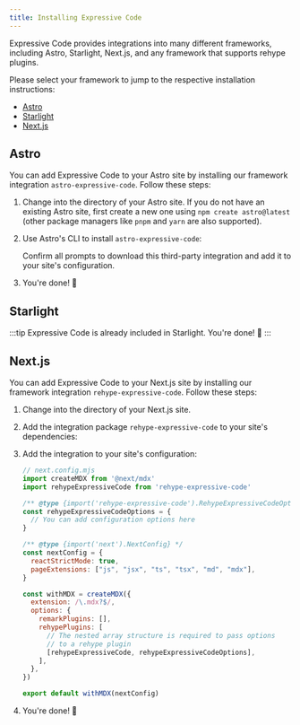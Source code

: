```yaml
---
title: Installing Expressive Code
---
```



Expressive Code provides integrations into many different frameworks, including Astro, Starlight, Next.js, and any framework that supports rehype plugins.

Please select your framework to jump to the respective installation instructions:

- [Astro](#astro)
- [Starlight](#starlight)
- [Next.js](#nextjs)

## Astro

You can add Expressive Code to your Astro site by installing our framework integration `astro-expressive-code`. Follow these steps:

<Steps>

1. Change into the directory of your Astro site. If you do not have an existing Astro site, first create a new one using `npm create astro@latest` (other package managers like `pnpm` and `yarn` are also supported).

2. Use Astro's CLI to install `astro-expressive-code`:

    <PackageManagers pkg="astro" exec="add astro-expressive-code" />

    Confirm all prompts to download this third-party integration and add it to your site's configuration.

3. You're done! 🎉

</Steps>

## Starlight

:::tip
Expressive Code is already included in Starlight. You're done! 🎉
:::

## Next.js

You can add Expressive Code to your Next.js site by installing our framework integration `rehype-expressive-code`. Follow these steps:

<Steps>

1. Change into the directory of your Next.js site.

2. Add the integration package `rehype-expressive-code` to your site's dependencies:

    <PackageManagers pkg="rehype-expressive-code" />

3. Add the integration to your site's configuration:

    ```js ins={3, 5-8, 19-23}
    // next.config.mjs
    import createMDX from '@next/mdx'
    import rehypeExpressiveCode from 'rehype-expressive-code'

    /** @type {import('rehype-expressive-code').RehypeExpressiveCodeOptions} */
    const rehypeExpressiveCodeOptions = {
      // You can add configuration options here
    }

    /** @type {import('next').NextConfig} */
    const nextConfig = {
      reactStrictMode: true,
      pageExtensions: ["js", "jsx", "ts", "tsx", "md", "mdx"],
    }

    const withMDX = createMDX({
      extension: /\.mdx?$/,
      options: {
        remarkPlugins: [],
        rehypePlugins: [
          // The nested array structure is required to pass options
          // to a rehype plugin
          [rehypeExpressiveCode, rehypeExpressiveCodeOptions],
        ],
      },
    })

    export default withMDX(nextConfig)
    ```

4. You're done! 🎉

</Steps>
